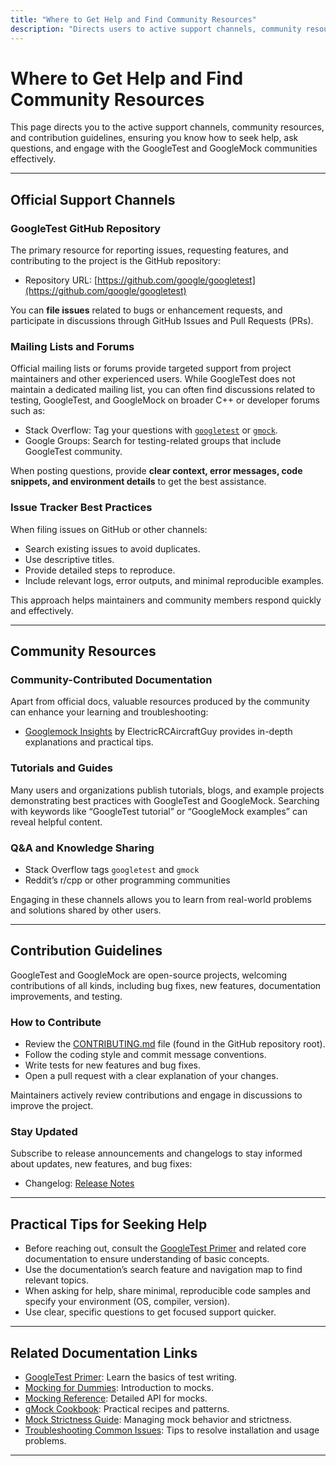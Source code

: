 ```yaml
---
title: "Where to Get Help and Find Community Resources"
description: "Directs users to active support channels, community resources, and contribution guidelines, ensuring they know how to seek help, ask questions, and engage with the GoogleTest and GoogleMock communities."
---
```


# Where to Get Help and Find Community Resources

This page directs you to the active support channels, community resources, and contribution guidelines, ensuring you know how to seek help, ask questions, and engage with the GoogleTest and GoogleMock communities effectively.

---

## Official Support Channels

### GoogleTest GitHub Repository

The primary resource for reporting issues, requesting features, and contributing to the project is the GitHub repository:

- Repository URL: [https://github.com/google/googletest](https://github.com/google/googletest)

You can **file issues** related to bugs or enhancement requests, and participate in discussions through GitHub Issues and Pull Requests (PRs).

### Mailing Lists and Forums

Official mailing lists or forums provide targeted support from project maintainers and other experienced users.
While GoogleTest does not maintain a dedicated mailing list, you can often find discussions related to testing, GoogleTest, and GoogleMock on broader C++ or developer forums such as:

- Stack Overflow: Tag your questions with [`googletest`](https://stackoverflow.com/questions/tagged/googletest) or [`gmock`](https://stackoverflow.com/questions/tagged/gmock).
- Google Groups: Search for testing-related groups that include GoogleTest community.

When posting questions, provide **clear context, error messages, code snippets, and environment details** to get the best assistance.

### Issue Tracker Best Practices

When filing issues on GitHub or other channels:
- Search existing issues to avoid duplicates.
- Use descriptive titles.
- Provide detailed steps to reproduce.
- Include relevant logs, error outputs, and minimal reproducible examples.

This approach helps maintainers and community members respond quickly and effectively.

---

## Community Resources

### Community-Contributed Documentation

Apart from official docs, valuable resources produced by the community can enhance your learning and troubleshooting:

- [Googlemock Insights](https://github.com/ElectricRCAircraftGuy/eRCaGuy_dotfiles/blob/master/googletest/insights.md) by ElectricRCAircraftGuy provides in-depth explanations and practical tips.

### Tutorials and Guides

Many users and organizations publish tutorials, blogs, and example projects demonstrating best practices with GoogleTest and GoogleMock. Searching with keywords like “GoogleTest tutorial” or “GoogleMock examples” can reveal helpful content.

### Q&A and Knowledge Sharing

- Stack Overflow tags `googletest` and `gmock`
- Reddit’s r/cpp or other programming communities

Engaging in these channels allows you to learn from real-world problems and solutions shared by other users.

---

## Contribution Guidelines

GoogleTest and GoogleMock are open-source projects, welcoming contributions of all kinds, including bug fixes, new features, documentation improvements, and testing.

### How to Contribute

- Review the [CONTRIBUTING.md](https://github.com/google/googletest/blob/main/CONTRIBUTING.md) file (found in the GitHub repository root).
- Follow the coding style and commit message conventions.
- Write tests for new features and bug fixes.
- Open a pull request with a clear explanation of your changes.

Maintainers actively review contributions and engage in discussions to improve the project.

### Stay Updated

Subscribe to release announcements and changelogs to stay informed about updates, new features, and bug fixes:

- Changelog: [Release Notes](https://github.com/google/googletest/releases)

---

## Practical Tips for Seeking Help

- Before reaching out, consult the [GoogleTest Primer](primer.md) and related core documentation to ensure understanding of basic concepts.
- Use the documentation’s search feature and navigation map to find relevant topics.
- When asking for help, share minimal, reproducible code samples and specify your environment (OS, compiler, version).
- Use clear, specific questions to get focused support quicker.

---

## Related Documentation Links

- [GoogleTest Primer](primer.md): Learn the basics of test writing.
- [Mocking for Dummies](gmock_for_dummies.md): Introduction to mocks.
- [Mocking Reference](reference/mocking.md): Detailed API for mocks.
- [gMock Cookbook](gmock_cook_book.md): Practical recipes and patterns.
- [Mock Strictness Guide](guides/practical-testing-patterns/mock-strictness.md): Managing mock behavior and strictness.
- [Troubleshooting Common Issues](getting-started/troubleshooting/common-issues.md): Tips to resolve installation and usage problems.

---